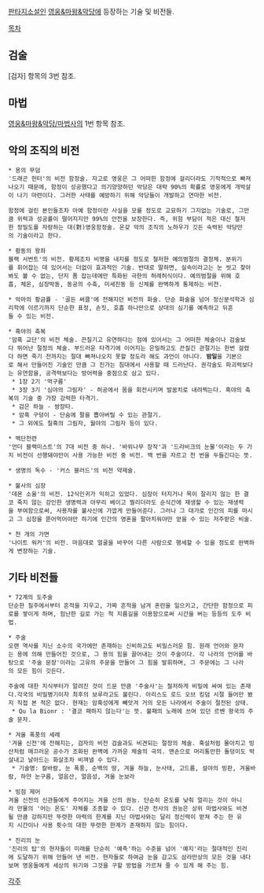 [[판타지소설]]인 [[영웅&마왕&악당]]에 등장하는 기술 및 비전들.

[[목차]]
== 검술 ==
[검자] 항목의 3번 참조.

== 마법 ==
[[영웅&마왕&악당/마법사]]의 1번 항목 참조.

== 악의 조직의 비전 ==
 * 용의 무덤
 '드래곤 헌터'의 비전 함정술. 자고로 영웅은 그 어떠한 함정에 걸리더라도 기적적으로 빠져나오기 때문에, 함정이 성공했다고 의기양양하던 악당은 대략 90%의 확률로 영웅에게 개박살이 나기 마련이다. 그러한 사태를 예방하기 위해 악당들이 개발하고 연마한 비전.

 함정에 걸린 본인들조차 아예 함정이란 사실을 모를 정도로 교묘하기 그지없는 기술로, 그만큼 위력과 성공률이 떨어지지만 99%의 안전을 보장한다. 즉, 위험 부담이 적은 대신 철저한 정밀도를 자랑하는 대(對)영웅함정술. 온갖 악의 조직의 노하우가 깃든 숙력된 악당만의 기술이라고 한다. 

 * 황동의 왕좌
 블랙 서번트'의 비전. 황제조차 비명을 내지를 정도로 철저한 예의범절의 결정체. 분위기를 휘어잡는 데 있어서는 더없이 효과적인 기술. 반대로 말하면, 실속이라고는 눈 씻고 찾아봐도 볼 수 없는, 단지 폼 잡는데에만 특화된 극한의 허례허식이다. 예의범절을 위해 호흡, 체온, 심장박동, 동공의 수축, 미세진동 등 신체를 완벽하게 통제하는 비전.

 * 악마의 황금률 - '골든 써클'에 전해지던 비전의 화술. 단순 화술을 넘어 정신분석학과 심리학에 이르기까지 단순한 표정, 손짓, 호흡 하나만으로 상대의 심기를 예측하고 뒤흔들 수 있는 비전.

 * 흑야의 축복
 '암흑 교단'의 비전 체술. 끈질기고 유연하다는 점에 있어서는 그 어떠한 체술이나 검술보다 뛰어난 절정의 체술. 부드러운 타격기에 이어지는 은밀하고도 끈질긴 관절기는 한번 걸렸다 하면 죽기 전까지는 절대 빠져나오지 못할 정도라 해도 과언이 아니다. '''밤일'''을 기본으로 해서 만들어진 기술인 만큼 그 진가는 침대에서 사용할 때 드러난다. 권각술도 파괴력보다는 유연함을, 공격력보다는 방어력을 중점으로 삼고 있다.
  * 1장 2기 '먹구름'
  * 3장 3기 '심야의 그림자' - 허공에서 몸을 회전시키며 발꿈치로 내려찍는다. 흑야의 축복의 기술 중 가장 강력한 타격기.
  * 검은 하늘 - 쌍장타.
  * 암흑 구덩이 - 단숨에 팔을 뽑아버릴 수 있는 관절기.
  * 그 외에도 칠흑의 그림자, 월야의 그림자 등이 있다.

 * 백단천련
 '언더 블랙미스트'의 7대 비전 중 하나. '바위나무 장작'과 '드라비크의 눈물'이라는 두 가지 비전이 선행돼야만이 사용 가능한 비전 중 비전. 백 번을 자르고 천 번을 두들긴다는 뜻.

 * 생명의 독수 - '커스 블러드'의 비전 약제술.

 * 불사의 심장
 '데몬 소울'의 비전. 12식인귀가 익히고 있었다. 심장이 터지거나 목이 잘리지 않는 한 결코 죽지 않는 강인한 생명력과 아무리 베이고 찔리더라도 순식간에 재생할 수 있는 재생력을 부여함으로써, 사용자를 불사신에 가깝게 만들어준다. 그러나 그 대가로 인간의 피를 마시고 그 심장을 뜯어먹어야만 하기에 인간의 영혼을 팔아치워야만 얻을 수 있는 저주받은 비술.

 * 천 개의 가면
 '나이트 워커'의 비전. 마음대로 얼굴을 바꾸어 다른 사람으로 행세할 수 있을 정도로 완벽하게 변장하는 기술.

== 기타 비전들 ==
 * 72계의 도주술
 단순한 질주에서부터 흔적을 지우고, 가짜 흔적을 남겨 혼란을 일으키고, 간단한 함정으로 피로를 쌓이게 하며, 험난한 길로 가는 척 지름길을 이용함으로써 시간을 버는 등등의 도주 비법. 


 * 주술
 오랜 역사를 지닌 소수의 국가에만 존재하는 신비하고도 비밀스러운 힘. 원래 언어와 문자는 용에 의해 만들어진 것으로, 그 용의 힘을 끌어내는 것이 주술이다. 각 나라의 언어를 바탕으로 '주술 문장'이라는 고유의 주문을 만들어 그 힘을 발휘하며, 그 주문에는 그 나라의 모든 힘이 깃든다.

 주술에 대한 지식부터가 알려진 것이 드문 만큼 '주술사'는 철저하게 비밀에 싸여 있는 존재다.각국의 비밀병기이자 최후의 보루라고도 불린다. 아리스도 로드 오브 킹덤 시절 들어만 봤지 직접 본 적은 없다. 현재는 암흑성에게 빼앗겨 거의 모든 나라에서 주술이 절전된 상태.
  * Qu la Bionr : '결코 패하지 않는다'는 뜻. 불패의 노래에 쓰여 있던 르벤 왕국의 주술 문자.

 * 겨울 폭풍의 세례
 '겨울 신전'에 전해지는, 검자의 비전 검술과도 비견되는 절정의 체술. 혹설처럼 몰아치고 빙산처럼 매끄러운 공수가 조화된 완벽에 가까운 체술의 극의. 맨손으로 머리통만한 돌덩이도 박살내고 날아드는 화살조차 비껴낼 수 있다.
  * 기술명: 칼바람, 눈 폭풍, 순백의 땅, 겨울 하늘, 눈사태, 고드름, 설야의 빙판, 겨울바람, 하얀 눈구름, 얼음산, 얼음성, 겨울 눈보라


 * 빙점 제어
 겨울 신전의 신관들에게 주어지는 겨울 신의 권능. 단순히 온도를 낮춰 얼리는 것이 아니라 만물의 '어는 온도' 자체를 조종할 수 있다. 신관 전사의 권능은 상위 마법사와도 비견될 만큼 강하지만 뚜렷한 마력의 한계를 지닌 마법사와는 달리 정신력이 받쳐 주는 한 유지 시간이나 사용 횟수의 대한 뚜렷한 한계가 존재하지 않는 힘이다.


 * 진리의 눈
 '진리의 탑'의 현자들이 미래를 단순히 '예측'하는 수준을 넘어 '예지'라는 절대적인 진리에 도달하기 위해 만들어 낸 비전. 현자들로 하여금 눈을 감고도 삼라만상의 모든 것을 내다보며 영웅들에게 세상의 위기와 그것을 구할 방법을 가르쳐 줄 수 있게 해 주는 힘.

[[각주]]

